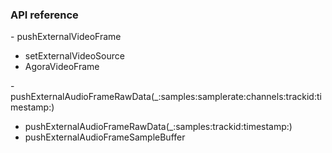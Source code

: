 <PlatformWrapper platform="ios">

### API reference
<ProductWrapper notAllowed="voice-calling">
- <Link to="{{Global.API_REF_IOS_ROOT_RTC_ENGINE_KIT}}/pushexternalvideoframe(_:)">pushExternalVideoFrame</Link>

- <Link to="{{Global.API_REF_IOS_ROOT_RTC_ENGINE_KIT}}/setexternalvideosource(_:usetexture:sourcetype:)">setExternalVideoSource</Link>

- <Link to="{{Global.API_REF_IOS_ROOT_RTC_KIT}}/agoravideoframe">AgoraVideoFrame</Link>
</ProductWrapper>
- <Link to="{{Global.API_REF_IOS_ROOT_RTC_ENGINE_KIT}}/pushexternalaudioframerawdata(_:samples:samplerate:channels:trackid:timestamp:)">pushExternalAudioFrameRawData(_:samples:samplerate:channels:trackid:timestamp:)</Link>

- <Link to="{{Global.API_REF_IOS_ROOT_RTC_ENGINE_KIT}}/pushexternalaudioframerawdata(_:samples:trackid:timestamp:)">pushExternalAudioFrameRawData(_:samples:trackid:timestamp:)</Link>

- <Link to="{{Global.API_REF_IOS_ROOT_RTC_ENGINE_KIT}}/pushexternalaudioframesamplebuffer(_:)">pushExternalAudioFrameSampleBuffer</Link>

</PlatformWrapper>
